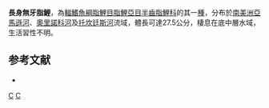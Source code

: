{{Speciesbox 
| taxon = Anodus orinocensis
| status = NE
| status_system = IUCN3.1
| authority = [[Steindachner|Steindachner]], 1887
| synonyms = *''Elopomorphus orinocensis''<br /><small>Steindachner, 1887</small>
}}
'''長身無牙脂鯉'''，為[[輻鰭魚綱|輻鰭魚綱]][[脂鯉目|脂鯉目]][[脂鯉亞目|脂鯉亞目]][[半齒脂鯉科|半齒脂鯉科]]的其一[[種|種]]，分布於[[南美洲|南美洲]][[亞馬遜河|亞馬遜河]]、[[奧里諾科河|奧里諾科河]]及[[托坎廷斯河|托坎廷斯河]]流域，體長可達27.5公分，棲息在底中層水域，生活習性不明。

==参考文献==
{{refbegin}}
*{{FishBase_species|genus=Anodus|species=orinocensis|year=2013|month=9}}
{{refend}}
{{Taxonbar|from=Q2880192}}

[[Category:無牙脂鯉屬|C]]
[[Category:1887年描述的鱼类|C]]